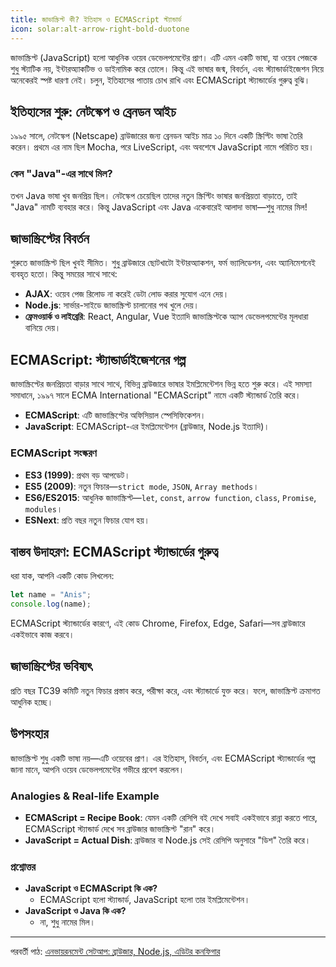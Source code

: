 ```yaml
---
title: জাভাস্ক্রিপ্ট কী? ইতিহাস ও ECMAScript স্ট্যান্ডার্ড
icon: solar:alt-arrow-right-bold-duotone
---
```


জাভাস্ক্রিপ্ট (JavaScript) হলো আধুনিক ওয়েব ডেভেলপমেন্টের প্রাণ। এটি এমন একটি ভাষা, যা ওয়েব পেজকে শুধু স্ট্যাটিক নয়, ইন্টারঅ্যাকটিভ ও ডাইনামিক করে তোলে। কিন্তু এই ভাষার জন্ম, বিবর্তন, এবং স্ট্যান্ডার্ডাইজেশন নিয়ে অনেকেরই স্পষ্ট ধারণা নেই। চলুন, ইতিহাসের পাতায় চোখ রাখি এবং ECMAScript স্ট্যান্ডার্ডের গুরুত্ব বুঝি।

## ইতিহাসের শুরু: নেটস্কেপ ও ব্রেনডন আইচ

১৯৯৫ সালে, নেটস্কেপ (Netscape) ব্রাউজারের জন্য ব্রেনডন আইচ মাত্র ১০ দিনে একটি স্ক্রিপ্টিং ভাষা তৈরি করেন। প্রথমে এর নাম ছিল Mocha, পরে LiveScript, এবং অবশেষে JavaScript নামে পরিচিত হয়।

### কেন "Java"-এর সাথে মিল?

তখন Java ভাষা খুব জনপ্রিয় ছিল। নেটস্কেপ চেয়েছিল তাদের নতুন স্ক্রিপ্টিং ভাষার জনপ্রিয়তা বাড়াতে, তাই "Java" নামটি ব্যবহার করে। কিন্তু JavaScript এবং Java একেবারেই আলাদা ভাষা—শুধু নামের মিল!

## জাভাস্ক্রিপ্টের বিবর্তন

শুরুতে জাভাস্ক্রিপ্ট ছিল খুবই সীমিত। শুধু ব্রাউজারে ছোটখাটো ইন্টারঅ্যাকশন, ফর্ম ভ্যালিডেশন, এবং অ্যানিমেশনেই ব্যবহৃত হতো। কিন্তু সময়ের সাথে সাথে:

- **AJAX**: ওয়েব পেজ রিলোড না করেই ডেটা লোড করার সুযোগ এনে দেয়।
- **Node.js**: সার্ভার-সাইডে জাভাস্ক্রিপ্ট চালানোর পথ খুলে দেয়।
- **ফ্রেমওয়ার্ক ও লাইব্রেরি**: React, Angular, Vue ইত্যাদি জাভাস্ক্রিপ্টকে অ্যাপ ডেভেলপমেন্টের মূলধারা বানিয়ে দেয়।

## ECMAScript: স্ট্যান্ডার্ডাইজেশনের গল্প

জাভাস্ক্রিপ্টের জনপ্রিয়তা বাড়ার সাথে সাথে, বিভিন্ন ব্রাউজারে ভাষার ইমপ্লিমেন্টেশন ভিন্ন হতে শুরু করে। এই সমস্যা সমাধানে, ১৯৯৭ সালে ECMA International "ECMAScript" নামে একটি স্ট্যান্ডার্ড তৈরি করে।

- **ECMAScript**: এটি জাভাস্ক্রিপ্টের অফিসিয়াল স্পেসিফিকেশন।
- **JavaScript**: ECMAScript-এর ইমপ্লিমেন্টেশন (ব্রাউজার, Node.js ইত্যাদি)।

### ECMAScript সংস্করণ

- **ES3 (1999)**: প্রথম বড় আপডেট।
- **ES5 (2009)**: নতুন ফিচার—`strict mode`, `JSON`, `Array methods`।
- **ES6/ES2015**: আধুনিক জাভাস্ক্রিপ্ট—`let`, `const`, `arrow function`, `class`, `Promise`, `modules`।
- **ESNext**: প্রতি বছর নতুন ফিচার যোগ হয়।

## বাস্তব উদাহরণ: ECMAScript স্ট্যান্ডার্ডের গুরুত্ব

ধরা যাক, আপনি একটি কোড লিখলেন:

```js
let name = "Anis";
console.log(name);
```

ECMAScript স্ট্যান্ডার্ডের কারণে, এই কোড Chrome, Firefox, Edge, Safari—সব ব্রাউজারে একইভাবে কাজ করবে।

## জাভাস্ক্রিপ্টের ভবিষ্যৎ

প্রতি বছর TC39 কমিটি নতুন ফিচার প্রস্তাব করে, পরীক্ষা করে, এবং স্ট্যান্ডার্ডে যুক্ত করে। ফলে, জাভাস্ক্রিপ্ট ক্রমাগত আধুনিক হচ্ছে।

## উপসংহার

জাভাস্ক্রিপ্ট শুধু একটি ভাষা নয়—এটি ওয়েবের প্রাণ। এর ইতিহাস, বিবর্তন, এবং ECMAScript স্ট্যান্ডার্ডের গল্প জানা মানে, আপনি ওয়েব ডেভেলপমেন্টের গভীরে প্রবেশ করলেন।

### Analogies & Real-life Example

- **ECMAScript = Recipe Book**: যেমন একটি রেসিপি বই দেখে সবাই একইভাবে রান্না করতে পারে, ECMAScript স্ট্যান্ডার্ড দেখে সব ব্রাউজার জাভাস্ক্রিপ্ট "রান" করে।
- **JavaScript = Actual Dish**: ব্রাউজার বা Node.js সেই রেসিপি অনুসারে "ডিশ" তৈরি করে।

### প্রশ্নোত্তর

- **JavaScript ও ECMAScript কি এক?**
  - ECMAScript হলো স্ট্যান্ডার্ড, JavaScript হলো তার ইমপ্লিমেন্টেশন।
- **JavaScript ও Java কি এক?**
  - না, শুধু নামের মিল।

---

পরবর্তী পাঠ: [এনভায়রনমেন্ট সেটআপ: ব্রাউজার, Node.js, এডিটর কনফিগার](/js/environment-setup)
